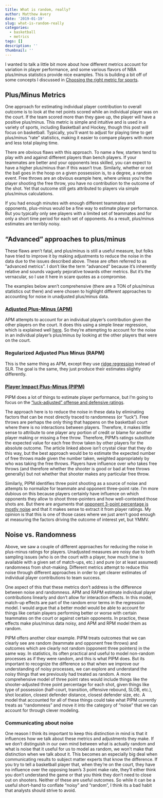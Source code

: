 ```yaml
---
title: What is random, really?
author: Matthew Avery
date: '2019-01-19'
slug: what-is-random-really
categories:
  - basketball
  - metrics
tags: []
description: ''
thumbnail: ''
---
```

I wanted to talk a little bit more about how different metrics account for variation in player performance, and some various flavors of NBA plus/minus statistics provide nice examples. This is building a bit off of some concepts I discussed in <a href = "/post/prospective-vs-retrospective-metrics/">Choosing the right metric for sports</a>. 

## Plus/Minus Metrics
One approach for estimating individual player contribution to overall outcome is to look at the net points scored while an individual player was on the court. If the team scored more than they gave up, the player will have a positive plus/minus. This metric is simple and intuitive and is used in a variety of sports, including Basketball and Hockey, though this post will focus on basketball. Typically, you'll want to adjust for playing time to get plus/minus "rate" statistics, making it easier to compare players with more and less total playing time. 

There are obvious flaws with this approach. To name a few, starters tend to play with and against different players than bench players. If your teammates are better and your opponents less skilled, you can expect to have a higher plus/minus than if this wasn't true. Similarly, whether or not the ball goes in the hoop on a given possession is, to a degree, a random event. Free throws are an obvious example here, where unless you're the player shooting the free throw, you have no contribution to the outcome of the shot. Yet that outcome still gets attributed to players via simple plus/minus calculations. 

If you had enough minutes with enough different teammates and opponents, plus-minus would be a fine way to estimate player performance. But you typically only see players with a limited set of teammates and for only a short time period for each set of opponents. As a result, plus/minus estimates are terribly noisy. 

## "Advanced" approaches to plus/minus 
These flaws aren't fatal, and plus/minus is still a useful measure, but folks have tried to improve it by making adjustments to reduce the noise in the data due to the issues described above. These are often referred to as "advanced metrics". I don't like the term "advanced" because it's inherently relative and sounds vaguely pejorative towards other metrics. But it's the vernacular, so I use it here in scare quotes as a compromise. 

The examples below aren't comprehensive (there are a TON of plus/minus statistics out there) and were chosen to highlight different approaches to accounting for noise in unadjusted plus/minus data.

### <a href = "https://www.nbastuffer.com/analytics101/adjusted-plus-minus/">Adjusted Plus-Minus (APM)</a>
APM attempts to account for an individual player's contribution given the other players on the court. It does this using a simple linear regression, which is explained well <a href = "https://squared2020.com/2017/09/18/deep-dive-on-regularized-adjusted-plus-minus-i-introductory-example/">here</a>. So they're attempting to account for the noise in an individual player's plus/minus by looking at the other players that were on the court. 

### Regularized Adjusted Plus Minus (RAPM)

This is the same thing as APM, except they use <a href = "https://en.wikipedia.org/wiki/Regularized_least_squares#Ridge_regression_(or_Tikhonov_regularization)">ridge regression</a> instead of SLR. The goal is the same, they just produce their estimates slightly differently.

### <a href = "https://fansided.com/2018/01/11/nylon-calculus-introducing-player-impact-plus-minus/">Player Impact Plus-Minus (PIPM)</a>
PIPM does a lot of things to estimate player performance, but I'm going to focus on the <a href = "https://fansided.com/2018/01/08/nylon-calculus-calculating-luck-adjusted-ratings/">"luck-adjusted" offense and defensive ratings</a>.

The approach here is to reduce the noise in these data by eliminating factors that can be most directly traced to randomness (or "luck"). Free throws are perhaps the only thing that happens on the basketball court where there is no interactions between players. Therefore, it makes little sense to attribute to one player any portion of credit or blame for another player making or missing a free throw. Therefore, PIPM's ratings substitute the expected value for each free throw taken by other players for the absolute outcome. The article linked above isn't crystal clear that they do this way, but the best approach would be to estimate the expected number of free throws made given the number taken, weighted appropriately by who was taking the free throws. Players have influence over *who* takes free throws (and therefore whether the shooter is good or bad at free throws generally) but not whether that shooter makes any particular free throw. 

Similarly, PIPM identifies three point shooting as a source of noise and attempts to normalize for teammate and opponent three-point rate. I'm more dubious on this because players certainly have influence on which opponents they allow to shoot three-pointers and how well-contested those shots are. But there are arguments that <a href = "https://fansided.com/2017/02/02/nylon-calculus-week-14-in-review-fighting-back-team-3pt-defense/">opponent 3-point percentage is mostly noise</a> and that it makes sense to extract it from player ratings. My opinion is that this is one of those cases where we just aren't good enough at measuring the factors driving the outcome of interest yet, but YMMV.

## Noise vs. Randomness

Above, we saw a couple of different approaches for reducing the noise in plus-minus ratings for players. Unadjusted measures are noisy due to both sampling issues (who is on the court with a player, how much time is available with a given set of match-ups, etc.) and pure (or at least assumed) randomness from shot-making. Different metrics attempt to reduce this noise through different approaches in order to get clearer estimates of individual player contributions to team success. 

One aspect of this that these metrics don't address is the difference between noise and randomness. APM and RAPM estimate individual player contributions linearly and don't allow for interaction effects. In this model, match-up effects are part of the random error terms in the regression model. I would argue that a better model would be able to account for things like certain players performing better or worse with certain teammates on the court or against certain opponents. In practice, these effects make plus/minus data noisy, and APM and RPM model them as random. 

PIPM offers another clear example. PIPM treats outcomes that we can clearly see are random (teammate and opponent free throws) and outcomes which are clearly not random (opponent three pointers) in the same way. In statistics, its often practical and useful to model non-random processes as if they were random, and this is what PIPM does. But its important to recognize the difference so that when we improve our understanding of noisy processes, we can explore and understand the noisy things that we previously had treated as random. A more comprehensive model of three point rates would include things like the shooter-adjusted three point percentage for each shot, given things like type of possession (half-court, transition, offensive rebound, SLOB, etc.), shot location, closest defender distance, closest defender size, etc. A model that accounted for all of these things could take what PIPM currently treats as "randomness" and move it into the category of "noise" that we can account for through clever modeling. 

### Communicating about noise
One reason I think its important to keep this distinction in mind is that it influences how we talk about these metrics and adjustments they make. If we don't distinguish in our own mind between what is actually random and what is noise that it useful for us to model as random, we won't make that distinction when we talk about it. This becomes an especially big deal when communicating results to subject matter experts that know the difference. If you try to tell a basketball player that, when they're on the court, they have no influence over the opposing team's 3 point make rate, they'll either think you don't understand the game or that you think they don't need to close out on shooters. Neither of these are useful outcomes. So while it can be a useful short-hand to conflate "noisy" and "random", I think its a bad habit that analysts should strive to avoid. 